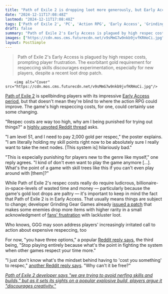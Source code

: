 ```yaml
---
title: "Path of Exile 2 is dropping loot more generously, but Early Access players are still being bankrupt by the action RPG’s high respec costs: 'Why am I being punished for trying out things?'"
date: "2024-12-11T17:08:48Z"
lastmod: "2024-12-11T17:08:48Z"
tags: ['Path of Exile 2', 'PC', 'Action RPG', 'Early Access', 'Grinding Gear Games']
draft: false
summary: "Path of Exile 2's Early Access is plagued by high respec costs, prompting player frustration.  The exorbitant gold requirement for respeccing skills discourages experimentation, especially for new players, despite a recent loot drop patch."
images: ["https://cdn.mos.cms.futurecdn.net/v9sMmG7w9nkb9jvfKRHoCi.jpg"]
layout: PostSimple
---
```

> Path of Exile 2's Early Access is plagued by high respec costs, prompting player frustration.  The exorbitant gold requirement for respeccing skills discourages experimentation, especially for new players, despite a recent loot drop patch.


        <img alt="Cover" src="https://cdn.mos.cms.futurecdn.net/v9sMmG7w9nkb9jvfKRHoCi.jpg"/>
        
[<u>Path of Exile 2</u>](https://www.gamesradar.com/path-of-exile-2/) is spellbinding players with its impressive [E<u>arly Access period</u>](https://store.steampowered.com/app/2694490/Path_of_Exile_2/), but that doesn't mean they're blind to where the action RPG could improve. The game's high respeccing costs, for one, could certainly use some changing. 

"Respec costs are way too high, why am I being punished for trying out things?" a [<u>highly upvoted Reddit thread</u>](https://www.reddit.com/r/pathofexile/comments/1h9gdbg/respec_costs_are_way_too_high_why_am_i_being/) asks. 

"I am level 51, and I need to pay 2,000 gold per respec," the poster explains. "I am literally holding my skill points right now to be absolutely sure I really want to take the next nodes. [This system is] hilariously bad."

"This is especially punishing for players new to the genre like myself," one reply agrees. "I kind of don't even want to play the game anymore [...]. What's the point of a game with skill trees like this if you can't even play around with [them]?" 

While Path of Exile 2's respec costs really do require ludicrous, billionaire-in-space-levels of wasted time and money — particularly because the game's gold loot drops are paltry — it's important to keep in mind the fact that Path of Exile 2 is in Early Access. That usually means things are subject to change; developer Grinding Gear Games already [<u>issued a patch</u>](https://www.pathofexile.com/forum/view-thread/3611708) that makes some enemies drop more items with higher rarity in a small acknowledgment of [<u>fans' frustration</u>](https://www.reddit.com/r/pathofexile/comments/1ha8dok/poe_2_loot_in_a_nutshell/) with lackluster loot. 

Who knows, GGG may soon address players' increasingly irritated call to action about expensive respeccing, too

For now, "you have three options," a popular [Reddit reply says](https://www.reddit.com/r/pathofexile/comments/1h9gdbg/comment/m15f4bq/?utm_source=share&utm_medium=web3x&utm_name=web3xcss&utm_term=1&utm_content=share_button), the third being, "Stop playing entirely because what's the point in fighting the system when other games respect your time more."

"I just don't know what's the mindset behind having to 'cost you something' to respec," [<u>another Reddit reply says</u>](https://www.reddit.com/r/pathofexile/comments/1h95owz/respecing_gold_cost_is_way_too_expensive/). "Why can't it be free?"

[<u><em>Path of Exile 2 developer says "we are trying to avoid nerfing skills and builds," but as it sets its sights on a popular explosive build, players argue it "discourages creativity."</em></u>](https://www.gamesradar.com/games/action-rpg/path-of-exile-2-developer-says-we-are-trying-to-avoid-nerfing-skills-and-builds-but-as-it-sets-its-sights-on-a-popular-explosive-build-players-argue-it-discourages-creativity/)
        